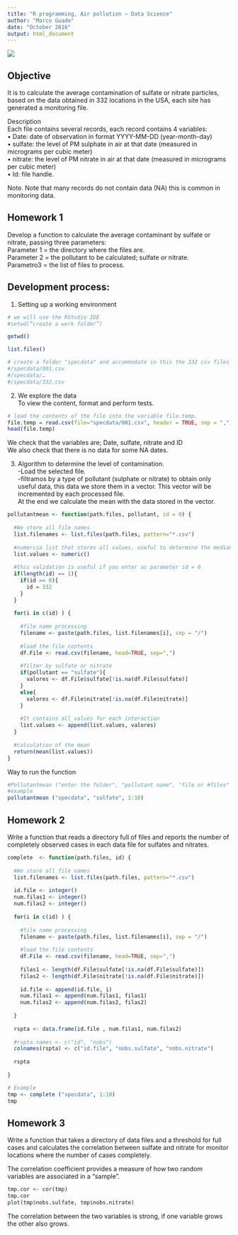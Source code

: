 ```yaml
---
title: "R programming, Air pollution – Data Science"
author: "Marco Guado"
date: "October 2016"
output: html_document
---
```

![](magz.png)  
  
## Objective  
It is to calculate the average contamination of sulfate or nitrate particles, based on the data obtained in 332 locations in the USA, each site has generated a monitoring file.  
  
Description  
Each file contains several records, each record contains 4 variables:  
• Date: date of observation in format YYYY-MM-DD (year-month-day)  
• sulfate: the level of PM sulphate in air at that date (measured in micrograms per cubic meter)  
• nitrate: the level of PM nitrate in air at that date (measured in micrograms per cubic meter)  
• Id: file handle.  
  
Note. Note that many records do not contain data (NA) this is common in monitoring data.  
  
## Homework 1  
  
Develop a function to calculate the average contaminant by sulfate or nitrate, passing three parameters:  
Parameter 1 = the directory where the files are.  
Parameter 2 = the pollutant to be calculated; sulfate or nitrate.  
Parametro3 = the list of files to process.  
  
## Development process:  
1.	Setting up a working environment

```r
# we will use the RStudio IDE
#setwd(“create a work folder”)

getwd()

list.files()

# create a folder "specdata" and accommodate in this the 332 csv files
#/specdata/001.csv
#/specdata/…
#/specdata/332.csv

```
  
2.	We explore the data  
To view the content, format and perform tests.  
```r
# load the contents of the file into the variable file.temp.
file.temp = read.csv(file="specdata/001.csv", header = TRUE, sep = ",")
head(file.temp)
```
  
We check that the variables are; Date, sulfate, nitrate and ID  
We also check that there is no data for some NA dates.  
  
3. Algorithm to determine the level of contamination.  
-Load the selected file.  
-filtramos by a type of pollutant (sulphate or nitrate) to obtain only useful data, this data we store them in a vector. This vector will be incremented by each processed file.  
At the end we calculate the mean with the data stored in the vector.  
  
```r
pollutantmean <- function(path.files, pollutant, id = 0) {
  
  #We store all file names
  list.filenames <- list.files(path.files, pattern="*.csv")
  
  #numercia list that stores all values, useful to determine the median
  list.values <- numeric()
  
  #this validation is useful if you enter as parameter id = 0
  if(length(id) == 1){
    if(id == 0){
      id = 332
    }
  }
  
  for(i in c(id) ) {
    
    #file name processing
    filename <- paste(path.files, list.filenames[i], sep = "/")
    
    #load the file contents
    df.File <- read.csv(filename, head=TRUE, sep=",")
    
    #filter by sulfate or nitrate
    if(pollutant == "sulfate"){
      valores <- df.File$sulfate[!is.na(df.File$sulfate)]
    }
    else{
      valores <- df.File$nitrate[!is.na(df.File$nitrate)]
    }
    
    #It contains all values for each interaction
    list.values <- append(list.values, valores)
  }
  
  #calculation of the mean
  return(mean(list.values))
}

```
  
Way to run the function 
```r
#Pollutantmean ("enter the folder", "pollutant name", "file or #files"
#example
pollutantmean ("specdata", "sulfate", 1:10)

```


## Homework 2  

Write a function that reads a directory full of files and reports the number of completely observed cases in each data file for sulfates and nitrates.  
```r
complete  <- function(path.files, id) {
  
  #We store all file names
  list.filenames <- list.files(path.files, pattern="*.csv")
  
  id.file <- integer()
  num.filas1 <- integer()
  num.filas2 <- integer()
  
  for(i in c(id) ) {
    
    #file name processing
    filename <- paste(path.files, list.filenames[i], sep = "/")
    
    #load the file contents
    df.File <- read.csv(filename, head=TRUE, sep=",")
    
    filas1 <- length(df.File$sulfate[!is.na(df.File$sulfate)])
    filas2 <- length(df.File$nitrate[!is.na(df.File$nitrate)])
    
    id.file <- append(id.file, i)
    num.filas1 <- append(num.filas1, filas1)
    num.filas2 <- append(num.filas2, filas2)
    
  }
  
  rspta <- data.frame(id.file , num.filas1, num.filas2)
  
  #rspta.names <- c("id", "nobs")
  colnames(rspta) <- c("id.file", "nobs.sulfate", "nobs.nitrate")
  
  rspta
  
}

# Example
tmp <- complete ("specdata", 1:10)
tmp

```


## Homework 3

Write a function that takes a directory of data files and a threshold for full cases and calculates the correlation between sulfate and nitrate for monitor locations where the number of cases completely.  
  
The correlation coefficient provides a measure of how two random variables are associated in a "sample".  
  
```r

tmp.cor <- cor(tmp)
tmp.cor
plot(tmp$nobs.sulfate, tmp$nobs.nitrate)

```
  
  
The correlation between the two variables is strong, if one variable grows the other also grows.
